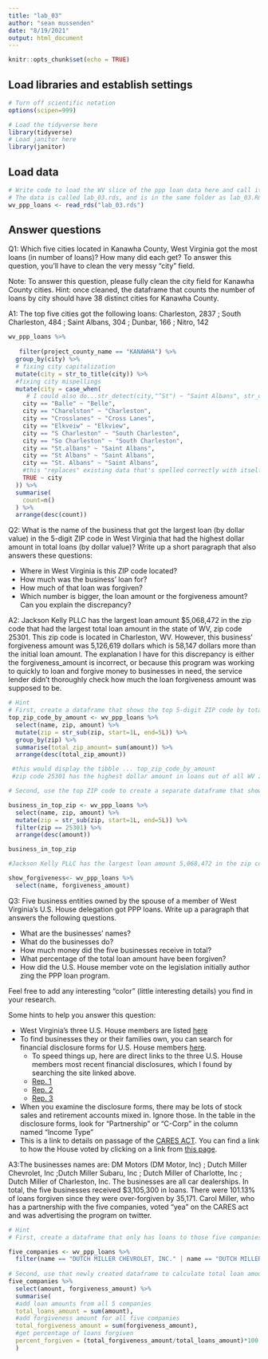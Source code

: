 ```yaml
---
title: "lab_03"
author: "sean mussenden"
date: "8/19/2021"
output: html_document
---
```


```r
knitr::opts_chunk$set(echo = TRUE)
```

## Load libraries and establish settings
```r
# Turn off scientific notation
options(scipen=999)

# Load the tidyverse here
library(tidyverse)
# Load janitor here
library(janitor)
```

## Load data
```r
# Write code to load the WV slice of the ppp loan data here and call it wv_ppp_loans.
# The data is called lab_03.rds, and is in the same folder as lab_03.Rmd (this data notebook)
wv_ppp_loans <- read_rds("lab_03.rds")

```

## Answer questions

Q1: Which five cities located in Kanawha County, West Virginia got the most loans (in number of loans)? How many did each get? To answer this question, you'll have to clean the very messy "city" field.

Note: To answer this question, please fully clean the city field for Kanawha County cities. Hint: once cleaned, the dataframe that counts the number of loans by city should have 38 distinct cities for Kanawha County.

A1: The top five cities got the following loans: Charleston, 2837	; South Charleston, 484	; Saint Albans, 304	; Dunbar, 166	; Nitro, 142	
```r

wv_ppp_loans %>%
  
   filter(project_county_name == "KANAWHA") %>% 
  group_by(city) %>% 
  # fixing city capitalization
  mutate(city = str_to_title(city)) %>% 
  #fixing city mispellings
  mutate(city = case_when(
     # I could also do...str_detect(city,"^St") ~ "Saint Albans", str_detect(city, "^S |^So ")     ~ str_replace(city, "^S |^So","South "),  ... but be careful to ensure this only changes       the data you want it to change. ie. if there was another city that started with St. that       you didn't want to change, you couldn't do this. Also, in this case, saint albans would        need to come first, otherwise these would all say south based on the code above
    city == "Balle" ~ "Belle",
    city == "Charelston" ~ "Charleston",
    city == "Crosslanes" ~ "Cross Lanes",
    city == "Elkveiw" ~ "Elkview",
    city == "S Charleston" ~ "South Charleston",
    city == "So Charleston" ~ "South Charleston",
    city == "St.albans" ~ "Saint Albans",
    city == "St Albans" ~ "Saint Albans",
    city == "St. Albans" ~ "Saint Albans",
    #this "replaces" existing data that's spelled correctly with itself
    TRUE ~ city
  )) %>% 
  summarise(
    count=n()
  ) %>% 
  arrange(desc(count))
```

Q2: What is the name of the business that got the largest loan (by dollar value) in the 5-digit ZIP code in West Virginia that had the highest dollar amount in total loans (by dollar value)? Write up a short paragraph that also answers these questions:

* Where in West Virginia is this ZIP code located?
* How much was the business' loan for?
* How much of that loan was forgiven?
* Which number is bigger, the loan amount or the forgiveness amount? Can you explain the discrepancy?

A2: Jackson Kelly PLLC has the largest loan amount $5,068,472 in the zip code that had the largest total loan amount in the state of WV, zip code 25301. This zip code is located in Charleston, WV. However, this business' forgiveness amount was 5,126,619 dollars which is 58,147 dollars more than the initial loan amount. The explanation I have for this discrepancy is either the forgiveness_amount is incorrect, or because this program was working to quickly to loan and forgive money to businesses in need, the service lender didn't thoroughly check how much the loan forgiveness amount was supposed to be.

```r
# Hint
# First, create a dataframe that shows the top 5-digit ZIP code by total dollar amount
top_zip_code_by_amount <- wv_ppp_loans %>% 
  select(name, zip, amount) %>% 
  mutate(zip = str_sub(zip, start=1L, end=5L)) %>% 
  group_by(zip) %>% 
  summarise(total_zip_amount= sum(amount)) %>% 
  arrange(desc(total_zip_amount))

 #this would display the tibble ... top_zip_code_by_amount
 #zip code 25301 has the highest dollar amount in loans out of all WV zip codes

# Second, use the top ZIP code to create a separate dataframe that shows the business with the biggest loan in that ZIP code.

business_in_top_zip <- wv_ppp_loans %>% 
  select(name, zip, amount) %>% 
  mutate(zip = str_sub(zip, start=1L, end=5L)) %>% 
  filter(zip == 25301) %>% 
  arrange(desc(amount))

business_in_top_zip

#Jackson Kelly PLLC has the largest loan amount 5,068,472 in the zip code that had the largest total loan amount in the state of WV

show_forgiveness<- wv_ppp_loans %>% 
  select(name, forgiveness_amount)

```

Q3: Five business entities owned by the spouse of a member of West Virginia's U.S. House delegation got PPP loans. Write up a paragraph that answers the following questions.   

  * What are the businesses' names?
  * What do the businesses do?
  * How much money did the five businesses receive in total?
  * What percentage of the total loan amount have been forgiven?
  * How did the U.S. House member vote on the legislation initially author zing the PPP loan program.

Feel free to add any interesting "color" (little interesting details) you find in your research.  

Some hints to help you answer this question:

* West Virginia's three U.S. House members are listed [here](https://www.govtrack.us/congress/members/WV#representatives)
* To find businesses they or their families own, you can search for financial disclosure forms for U.S. House members [here](https://disclosures-clerk.house.gov/PublicDisclosure/FinancialDisclosure#Search).
  * To speed things up, here are direct links to the three U.S. House members most recent financial disclosures, which I found by searching the site linked above.
  * [Rep. 1](https://disclosures-clerk.house.gov/public_disc/financial-pdfs/2020/10042042.pdf)
  * [Rep. 2](https://disclosures-clerk.house.gov/public_disc/financial-pdfs/2020/10040330.pdf)
  * [Rep. 3](https://disclosures-clerk.house.gov/public_disc/financial-pdfs/2020/10042734.pdf)
* When you examine the disclosure forms, there may be lots of stock sales and retirement accounts mixed in.  Ignore those. In the table in the disclosure forms, look for "Partnership" or "C-Corp" in the column named "Income Type"
* This is a link to details on passage of the [CARES ACT](https://www.congress.gov/bill/116th-congress/house-bill/748). You can find a link to how the House voted by clicking on a link from [this page](https://www.congress.gov/bill/116th-congress/house-bill/748/actions).

A3:The businesses names are: DM Motors (DM Motor, Inc) ; Dutch Miller Chevrolet, Inc ;Dutch Miller Subaru, Inc ; Dutch Miller of Charlotte, Inc ; Dutch Miller of Charleston, Inc. The businesses are all car dealerships. In total, the five businesses received $3,105,300 in loans. There were 101.13% of loans forgiven since they were over-forgiven by 35,171. Carol Miller, who has a partnership with the five companies, voted "yea" on the CARES act and was advertising the program on twitter. 

```r

# Hint
# First, create a dataframe that only has loans to those five companies

five_companies <- wv_ppp_loans %>% 
  filter(name == "DUTCH MILLER CHEVROLET, INC." | name == "DUTCH MILLER OF CHARLESTON, INC" |name == "DUTCH MILLER OF CHARLOTTE, INC" |name == "DUTCH MILLER SUBARU, INC" | name == "DM MOTOR, INC")
  
# Second, use that newly created dataframe to calculate total loan amount and percentage forgiven for those companies
five_companies %>%  
  select(amount, forgiveness_amount) %>% 
  summarise(
  #add loan amounts from all 5 companies
  total_loans_amount = sum(amount),
  #add forgiveness amount for all five companies
  total_forgiveness_amount = sum(forgiveness_amount),
  #get percentage of loans forgiven
  percent_forgiven = (total_forgiveness_amount/total_loans_amount)*100
  ) 
```
